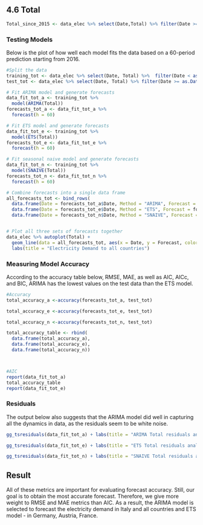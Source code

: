 
## 4.6 Total{.tabset}

```r
Total_since_2015 <- data_elec %>% select(Date,Total) %>% filter(Date >= as.Date("2015-01-01"))
```
### **Testing Models**
Below is the plot of how well each model fits the data based on a 60-period prediction starting from 2016. 
```r

#Split the data
training_tot <- data_elec %>% select(Date, Total) %>%  filter(Date < as.Date("2016-01-01"))
test_tot <- data_elec %>% select(Date, Total) %>% filter(Date >= as.Date("2016-01-01"))

# Fit ARIMA model and generate forecasts
data_fit_tot_a <- training_tot %>%
  model(ARIMA(Total))
forecasts_tot_a <- data_fit_tot_a %>%
  forecast(h = 60)

# Fit ETS model and generate forecasts
data_fit_tot_e <- training_tot %>%
  model(ETS(Total))
forecasts_tot_e <- data_fit_tot_e %>%
  forecast(h = 60)

# Fit seasonal naive model and generate forecasts
data_fit_tot_n <- training_tot %>%
  model(SNAIVE(Total))
forecasts_tot_n <- data_fit_tot_n %>%
  forecast(h = 60)

# Combine forecasts into a single data frame
all_forecasts_tot <- bind_rows(
  data.frame(Date = forecasts_tot_a$Date, Method = "ARIMA", Forecast = forecasts_tot_a$.mean),
  data.frame(Date = forecasts_tot_e$Date, Method = "ETS", Forecast = forecasts_tot_e$.mean),
  data.frame(Date = forecasts_tot_n$Date, Method = "SNAIVE", Forecast = forecasts_tot_n$.mean))


# Plot all three sets of forecasts together
data_elec %>% autoplot(Total) +
  geom_line(data = all_forecasts_tot, aes(x = Date, y = Forecast, color = Method)) +
  labs(title = "Electricity Demand to all countries")

```

### **Measuring Model Accuracy**
According to the accuracy table below, RMSE, MAE, as well as AIC, AICc, and BIC, ARIMA has the lowest values on the test data than the ETS model.
```r
#Accuracy
total_accuracy_a <-accuracy(forecasts_tot_a, test_tot)

total_accuracy_e <-accuracy(forecasts_tot_e, test_tot)

total_accuracy_n <-accuracy(forecasts_tot_n, test_tot)

total_accuracy_table <- rbind(
  data.frame(total_accuracy_a),
  data.frame(total_accuracy_e),
  data.frame(total_accuracy_n))



#AIC
report(data_fit_tot_a)
total_accuracy_table
report(data_fit_tot_e)

```


### **Residuals**
The output below also suggests that the ARIMA model did well in capturing all the dynamics in data, as the residuals seem to be white noise.
```r
gg_tsresiduals(data_fit_tot_a) + labs(title = "ARIMA Total residuals analysis")

gg_tsresiduals(data_fit_tot_e) + labs(title = "ETS Total residuals analysis")

gg_tsresiduals(data_fit_tot_n) + labs(title = "SNAIVE Total residuals analysis")
```



## Result
All of these metrics are important for evaluating forecast accuracy. Still, our goal is to obtain the most accurate forecast. Therefore, we give more weight to RMSE and MAE metrics than AIC.
As a result, the ARIMA model is selected to forecast the electricity demand in Italy and all countries and ETS model - in Germany, Austria, France.




















